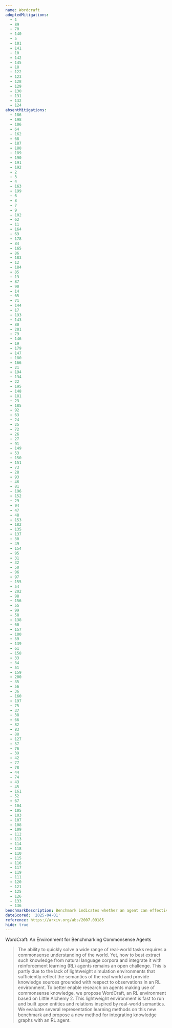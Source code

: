 ```yaml
---
name: Wordcraft
adoptedMitigations:
  - 1
  - 89
  - 70
  - 140
  - 5
  - 101
  - 141
  - 10
  - 142
  - 145
  - 18
  - 122
  - 123
  - 128
  - 129
  - 130
  - 131
  - 132
  - 124
absentMitigations:
  - 186
  - 198
  - 106
  - 64
  - 162
  - 68
  - 187
  - 188
  - 189
  - 190
  - 191
  - 192
  - 2
  - 3
  - 4
  - 163
  - 199
  - 6
  - 8
  - 7
  - 9
  - 102
  - 62
  - 11
  - 164
  - 69
  - 178
  - 84
  - 165
  - 86
  - 183
  - 12
  - 184
  - 85
  - 13
  - 87
  - 90
  - 14
  - 65
  - 71
  - 144
  - 17
  - 193
  - 143
  - 80
  - 201
  - 79
  - 146
  - 19
  - 179
  - 147
  - 180
  - 166
  - 21
  - 194
  - 134
  - 22
  - 195
  - 148
  - 181
  - 23
  - 185
  - 92
  - 63
  - 24
  - 25
  - 72
  - 26
  - 27
  - 91
  - 149
  - 53
  - 150
  - 151
  - 73
  - 28
  - 93
  - 46
  - 81
  - 196
  - 152
  - 29
  - 94
  - 47
  - 48
  - 153
  - 182
  - 135
  - 137
  - 30
  - 49
  - 154
  - 95
  - 31
  - 32
  - 50
  - 96
  - 97
  - 155
  - 54
  - 202
  - 98
  - 156
  - 55
  - 99
  - 58
  - 138
  - 60
  - 157
  - 100
  - 59
  - 139
  - 61
  - 158
  - 33
  - 34
  - 51
  - 159
  - 200
  - 35
  - 56
  - 36
  - 160
  - 197
  - 75
  - 37
  - 38
  - 66
  - 82
  - 83
  - 88
  - 127
  - 57
  - 76
  - 39
  - 42
  - 77
  - 78
  - 44
  - 74
  - 43
  - 45
  - 161
  - 52
  - 67
  - 104
  - 105
  - 103
  - 107
  - 108
  - 109
  - 112
  - 113
  - 114
  - 118
  - 110
  - 115
  - 116
  - 117
  - 119
  - 111
  - 120
  - 121
  - 125
  - 126
  - 133
  - 136
benchmarkDescription: Benchmark indicates whether an agent can effectively apply commonsense knowledge in a grounded environment by combining entities according to real-world semantics within a simulated “Little Alchemy 2”–style setting, enabling users to evaluate the agent’s practical reasoning abilities.
dateScored: '2025-04-01'
reference: https://arxiv.org/abs/2007.09185
hide: true
---
```


WordCraft: An Environment for Benchmarking Commonsense Agents

> The ability to quickly solve a wide range of real-world tasks requires a commonsense understanding of the world. Yet, how to best extract such knowledge from natural language corpora and integrate it with reinforcement learning (RL) agents remains an open challenge. This is partly due to the lack of lightweight simulation environments that sufficiently reflect the semantics of the real world and provide knowledge sources grounded with respect to observations in an RL environment. To better enable research on agents making use of commonsense knowledge, we propose WordCraft, an RL environment based on Little Alchemy 2. This lightweight environment is fast to run and built upon entities and relations inspired by real-world semantics. We evaluate several representation learning methods on this new benchmark and propose a new method for integrating knowledge graphs with an RL agent.
